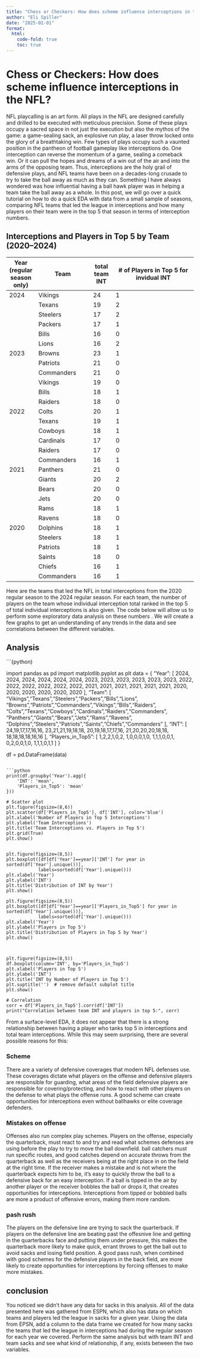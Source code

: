 ```yaml
---
title: "Chess or Checkers: How does scheme influence interceptions in the NFL?"
author: "Eli Spiller"
date: "2025-01-01"
format:
  html:
    code-fold: true
    toc: true
---
```


# Chess or Checkers: How does scheme influence interceptions in the NFL?

NFL playcalling is an art form. All plays in the NFL are designed carefully and drilled to be executed with meticulous precision. Some of these plays occupy a sacred space in not just the execution but also the mythos of the game: a game-sealing sack, an explosive run play, a laser throw locked onto the glory of a breathtaking win. Few types of plays occupy such a vaunted position in the pantheon of football gameplay like interceptions do. One interception can reverse the momentum of a game, sealing a comeback win. Or it can pull the hopes and dreams of a win out of the air and into the arms of the opposing team. Thus, interceptions are the holy grail of defensive plays, and  NFL teams have been on a decades-long crusade to try to take the ball away as much as they can. Something I have always wondered was how influential having a ball hawk player was in helping a team take the ball away as a whole. In this post, we will go over a quick tutorial on how to do a quick EDA with data from a small sample of seasons, comparing NFL teams that led the league in interceptions and how many players on their team were in the top 5 that season in terms of interception numbers. 

## Interceptions and Players in Top 5 by Team (2020–2024)

| Year (regular season only) | Team       | total team INT |# of Players in Top 5 for invidual INT |
|------|------------|-----|------------------|
| 2024 | Vikings    | 24  | 1 |
|      | Texans     | 19  | 2 |
|      | Steelers   | 17  | 2 |
|      | Packers    | 17  | 1 |
|      | Bills      | 16  | 0 |
|      | Lions      | 16  | 2 |
| 2023 | Browns     | 23  | 1 |
|      | Patriots   | 21  | 0 |
|      | Commanders | 21  | 0 |
|      | Vikings    | 19  | 0 |
|      | Bills      | 18  | 1 |
|      | Raiders    | 18  | 0 |
| 2022 | Colts      | 20  | 1 |
|      | Texans     | 19  | 1 |
|      | Cowboys    | 18  | 1 |
|      | Cardinals  | 17  | 0 |
|      | Raiders    | 17  | 0 |
|      | Commanders | 16  | 1 |
| 2021 | Panthers   | 21  | 0 |
|      | Giants     | 20  | 2 |
|      | Bears      | 20  | 0 |
|      | Jets       | 20  | 0 |
|      | Rams       | 18  | 1 |
|      | Ravens     | 18  | 0 |
| 2020 | Dolphins   | 18  | 1 |
|      | Steelers   | 18  | 1 |
|      | Patriots   | 18  | 1 |
|      | Saints     | 18  | 0 |
|      | Chiefs     | 16  | 1 |
|      | Commanders | 16  | 1 |

Here are the teams that led the NFL in total interceptions from the 2020 regular season to the 2024 regular season. For each team, the number of players on the team whose individual interception total ranked in the top 5 of total individual interceptions is also given. The code below will allow us to perform some exploratory data analysis on these numbers . We will create a few graphs to get an understanding of any trends in the data and see correlations between the different variables. 

## Analysis
```{python)

import pandas as pd
import matplotlib.pyplot as plt
data = {
    "Year": [
        2024, 2024, 2024, 2024, 2024, 2024,
        2023, 2023, 2023, 2023, 2023, 2023,
        2022, 2022, 2022, 2022, 2022, 2022,
        2021, 2021, 2021, 2021, 2021, 2021,
        2020, 2020, 2020, 2020, 2020, 2020
    ],
    "Team": [
        "Vikings","Texans","Steelers","Packers","Bills","Lions",
        "Browns","Patriots","Commanders","Vikings","Bills","Raiders",
        "Colts","Texans","Cowboys","Cardinals","Raiders","Commanders",
        "Panthers","Giants","Bears","Jets","Rams","Ravens",
        "Dolphins","Steelers","Patriots","Saints","Chiefs","Commanders"
    ],
    "INT": [
        24,19,17,17,16,16,
        23,21,21,19,18,18,
        20,19,18,17,17,16,
        21,20,20,20,18,18,
        18,18,18,18,16,16
    ],
    "Players_in_Top5": [
        1,2,2,1,0,2,
        1,0,0,0,1,0,
        1,1,1,0,0,1,
        0,2,0,0,1,0,
        1,1,1,0,1,1
    ]
}

df = pd.DataFrame(data)
```

```python
print(df.groupby('Year').agg({
    'INT': 'mean',
    'Players_in_Top5': 'mean'
}))

# Scatter plot
plt.figure(figsize=(8,6))
plt.scatter(df['Players_in_Top5'], df['INT'], color='blue')
plt.xlabel('Number of Players in Top 5 Interceptions')
plt.ylabel('Team Interceptions')
plt.title('Team Interceptions vs. Players in Top 5')
plt.grid(True)
plt.show()


plt.figure(figsize=(8,5))
plt.boxplot([df[df['Year']==year]['INT'] for year in sorted(df['Year'].unique())],
            labels=sorted(df['Year'].unique()))
plt.xlabel('Year')
plt.ylabel('INT')
plt.title('Distribution of INT by Year')
plt.show()

plt.figure(figsize=(8,5))
plt.boxplot([df[df['Year']==year]['Players_in_Top5'] for year in sorted(df['Year'].unique())],
            labels=sorted(df['Year'].unique()))
plt.xlabel('Year')
plt.ylabel('Players in Top 5')
plt.title('Distribution of Players in Top 5 by Year')
plt.show()



plt.figure(figsize=(8,5))
df.boxplot(column='INT', by='Players_in_Top5')
plt.xlabel('Players in Top 5')
plt.ylabel('INT')
plt.title('INT by Number of Players in Top 5')
plt.suptitle('')  # remove default subplot title
plt.show()

# Correlation
corr = df['Players_in_Top5'].corr(df['INT'])
print("Correlation between team INT and players in top 5:", corr)
```

From a surface-level EDA, it does not appear that there is a strong relationship between having a player who tanks top 5 in interceptions and total team interceptions. While this may seem surprising, there are several possible reasons for this:



### Scheme

There are a variety of defensive coverages that modern NFL defenses use. These coverages dictate what players on the offense and defensive players are responsible for guarding, what areas of the field defensive players are responsible for covering/protecting, and how to react with other players on the defense to what plays the offense runs. A good scheme can create opportunities for interceptions even without ballhawks or elite coverage defenders. 



### Mistakes on offense

Offenses also run complex play schemes. Players on the offense, especially the quarterback, must react to and try and read what schemes defenses are using before the play to try to move the ball downfield. ball catchers must run specific routes, and good catches depend on accurate throws from the quarterback as well as the receivers being at the right place in on the field at the right time. If the receiver makes a mistake and is not where the quarterback expects him to be, it's easy to quickly throw the ball to a defensive back for an easy interception. If a ball is tipped in the air by another player or the receiver bobbles the ball or drops it, that creates opportunities for interceptions. Interceptions from tipped or bobbled balls are more a product of offensive errors, making them more random. 



### pash rush

The players on the defensive line are trying to sack the quarterback. If players on the defensive line are beating past the offesnive line and getting in the quarterbacks face and putting them under pressure, this makes the quarterback more likely to make quick, errant throws to get the ball out to avoid sacks and losing field position. A good pass rush, when combined with good schemes for the defensive players in the back field, are more likely to create opportunities for interceptions by forcing offenses to make more mistakes. 



## conclusion

You noticed we didn't have any data for sacks in this analysis. All of the data presented here was gathered from ESPN, which also has data on which teams and players led the league in sacks for a given year. Using the data from EPSN, add a column to the data frame we created for how many sacks the teams that led the league in interceptions had during the regular season for each year we covered. Perform the same analysis but with team INT and team sacks and see what kind of relationship, if any, exists between the two variables. 
